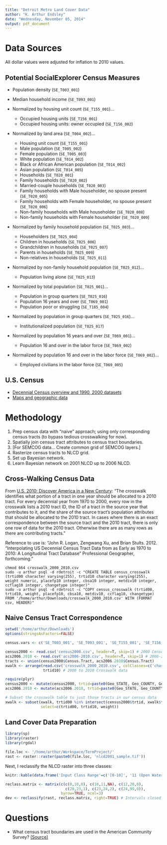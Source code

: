 ```yaml
---
title: "Detroit Metro Land Cover Data"
author: "K. Arthur Endsley"
date: "Wednesday, November 05, 2014"
output: pdf_document
---
```


# Data Sources

All dollar values were adjusted for inflation to 2010 values.

## Potential SocialExplorer Census Measures

* Population density (`SE_T003_001`)
* Median household income (`SE_T093_001`)

* Normalized by housing unit count (`SE_T155_001`)...
  * Occupied housing units (`SE_T156_001`)
  * Occupied housing units: owner occupied (`SE_T156_002`)

* Normalized by land area (`SE_T004_002`)...
  * Housing unit count (`SE_T155_001`)
  * Male population (`SE_T005_002`)
  * Female population (`SE_T005_003`)
  * White population (`SE_T014_002`)
  * Black or African American population (`SE_T014_002`)
  * Asian population (`SE_T014_005`)
  * Households (`SE_T020_001`)
  * Family households (`SE_T020_002`)
  * Married-couple households (`SE_T020_003`)
  * Family households with Male householder, no spouse present (`SE_T020_005`)
  * Family households with Female householder, no spouse present (`SE_T020_006`)
  * Non-family households with Male householder (`SE_T020_008`)
  * Non-family households with Female householder (`SE_T020_009`)
  
* Normalized by family household population (`SE_T025_003`)...
  * Householders (`SE_T025_004`)
  * Children in households (`SE_T025_006`)
  * Grandchildren in households (`SE_T025_007`)
  * Parents in households (`SE_T025_009`)
  * Non-relatives in households (`SE_T025_011`)
  
* Normalized by non-family household population (`SE_T025_012`)...
  * Population living alone (`SE_T025_013`)
  
* Normalized by total population (`SE_T025_001`)...
  * Population in group quarters (`SE_T025_016`)
  * Population 16 years and over (`SE_T069_001`)
  * Population poor or struggling (`SE_T185_004`)

* Normalized by population in group quarters (`SE_T025_016`)...
  * Institutionalized population (`SE_T025_017`)
  
* Normalized by population 16 years and over (`SE_T069_001`)...
  * Population 16 and over in the labor force (`SE_T069_002`)
  
* Normalized by population 16 and over in the labor force (`SE_T069_002`)...
  * Employed civilians in the labor force (`SE_T069_005`)

## U.S. Census

* [Decennial Census overview and 1990, 2000 datasets](http://www.census.gov/prod/www/decennial.html)
* [Maps and geographic data](http://www.census.gov/geo/maps-data/)

# Methodology

1. Prep census data with "naive" approach; using only corresponding census tracts (to bypass tedious crosswalking for now).
2. Spatially join census tract attributes to census tract boundaries.
3. [For SEMCOG data... Create common grid of SEMCOG layers.]
4. Rasterize census tracts to NLCD grid.
5. Set up Bayesian network.
6. Learn Bayesian network on 2001 NLCD up to 2006 NLCD.

## Cross-Walking Census Data

From [U.S. 2010: Discover America in a New Century](http://www.s4.brown.edu/us2010/Researcher/ltdb3.htm): "The crosswalk identifies what portion of a tract in one year should be allocated to a 2010 tract. For every decennial year from 1970 to 2000, every row in the crosswalk lists a 2010 tract ID, the ID of a tract in the source year that contributes to it, and the share of the source tract's population attributes that should be allocated to the 2010 tract. In cases where there is an exact correspondence between the source tract and the 2010 tract, there is only one row of data for the 2010 tract. Otherwise there are as many rows as there are contributing tracts."

Reference to use is: "John R. Logan, Zengwang Xu, and Brian Stults. 2012. “Interpolating US Decennial Census Tract Data from as Early as 1970 to 2010: A Longitudinal Tract Database” Professional Geographer, forthcoming."

```
chmod 664 crosswalk_2000_2010.csv
sudo -u arthur psql -d rdetroit -c "CREATE TABLE census_crosswalk (trtid00 character varying(255), trtid10 character varying(255), weight numeric, placefp10 integer, cbsa10 integer, metdiv10 integer, ccflag10 integer, changetype integer)"
sudo -u arthur psql -d rdetroit -c "COPY census_crosswalk (trtid00, trtid10, weight, placefp10, cbsa10, metdiv10, ccflag10, changetype) FROM '/home/arthur/Downloads/crosswalk_2000_2010.csv' WITH (FORMAT csv, HEADER)"
```

## Naive Census Tract Correspondence

```r
setwd('/home/arthur/Downloads')
options(stringsAsFactors=FALSE)

census.vars <- c('SE_T003_001', 'SE_T093_001', 'SE_T155_001', 'SE_T156_001', 'SE_T156_002', 'SE_T004_002', 'SE_T005_002', 'SE_T005_003', 'SE_T014_002', 'SE_T014_005', 'SE_T020_001', 'SE_T020_002', 'SE_T020_003', 'SE_T020_005', 'SE_T020_006', 'SE_T020_008', 'SE_T020_009', 'SE_T025_003', 'SE_T025_004', 'SE_T025_006', 'SE_T025_007', 'SE_T025_009', 'SE_T025_011', 'SE_T025_012', 'SE_T025_013', 'SE_T025_001', 'SE_T025_016', 'SE_T069_001', 'SE_T185_004', 'SE_T025_017', 'SE_T069_002', 'SE_T069_005')

census2000 <- read.csv('census2000.csv', header=T, skip=1) # 2000 Census data
acs2006.2010 <- read.csv('acs2006-2010.csv', header=T, skip=1) # 2006-2010 ACS data
tracts <- union(census2000$Census.Tract, acs2006.2010$Census.Tract)
xwalk <- arrange(read.csv('crosswalk_2000_2010.csv', colClasses=c('character', 'character')),
                 trtid10) # 2000 to 2010 Crosswalk data

require(plyr)
census2000 <- mutate(census2000, trtid=paste0(Geo_STATE, Geo_COUNTY, Geo_TRACT))
acs2006.2010 <- mutate(acs2006.2010, trtid=paste0(Geo_STATE, Geo_COUNTY, Geo_TRACT))

# Subset the crosswalk table to just those tracts in our census data
xwalk <- subset(xwalk, trtid00 %in% intersect(census2000$trtid, xwalk$trtid00),
                select=c(trtid00, trtid10, weight))
```

## Land Cover Data Preparation

```r
library(sp)
library(raster)
library(rgdal)
```

```r
file.loc <- '/home/arthur/Workspace/TermProject/'
rast <- raster::raster(paste0(file.loc, 'nlcd2001_sample.tif'))
```

Next, I reclassify the NLCD raster into three classes:

```r
knitr::kable(data.frame('Input Class Range'=c('[0-10]', '11 (Open Water)', '[12-20]', '[21-23] (Open and Low, Medium Development)', '24 (High Development)', '[25-99]'), 'Output Class'=c(0,NA,0,1,2,0), 'New Class Label'=c('Undeveloped', 'Excluded', 'Undeveloped', 'Low-Intensity Development', 'High-Intensity Development', 'Undeveloped')), col.names=c('Input Class Range', 'Output Class', 'New Class Label'))
```

```r
reclass.matrix <- matrix(c(c(0,10,0), c(10,11,NA), c(12,20,0),
                           c(20,23,1), c(23,24,2), c(24,99,0)),
                         byrow=TRUE, ncol=3)
dev <- reclassify(rast, reclass.matrix, right=TRUE) # Intervals closed on right
```

# Questions

* What census tract boundaries are used in the American Community Survey? \textbf{The 2010 tract boundaries are used.} [(Source)](http://www.census.gov/geo/maps-data/data/pdfs/tiger/How_do_I_choose_TIGER_vintage.pdf)

